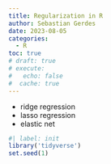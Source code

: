 ```yaml
---
title: Regularization in R
author: Sebastian Gerdes
date: 2023-08-05
categories:
  - R
toc: true
# draft: true
# execute: 
#   echo: false
#  cache: true
---
```


* ridge regression
* lasso regression
* elastic net

```r
#| label: init
library('tidyverse')
set.seed(1)
```
